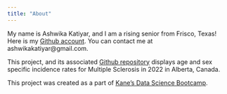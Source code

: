 ```yaml
---
title: "About"
---
```


My name is Ashwika Katiyar, and I am a rising senior from Frisco, Texas!
Here is my [Github account](https://github.com/ashwikakatiyar). 
You can contact me at ashwikakatiyar@gmail.com.

This project, and its associated [Github repository](https://github.com/ashwikakatiyar/ms-incidence-rates) 
displays age and sex specific incidence rates for Multiple Sclerosis in 2022 in 
Alberta, Canada. 

This project was created as a part of [Kane’s Data Science Bootcamp](https://bootcamp.davidkane.info/).
